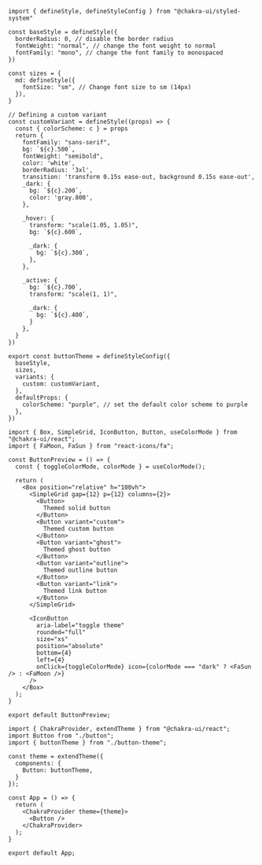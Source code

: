 <SandpackEditor>

```tsx button-theme.tsx
import { defineStyle, defineStyleConfig } from "@chakra-ui/styled-system"

const baseStyle = defineStyle({
  borderRadius: 0, // disable the border radius
  fontWeight: "normal", // change the font weight to normal
  fontFamily: "mono", // change the font family to monospaced
})

const sizes = {
  md: defineStyle({
    fontSize: "sm", // Change font size to sm (14px)
  }),
}

// Defining a custom variant
const customVariant = defineStyle((props) => {
  const { colorScheme: c } = props
  return {
    fontFamily: "sans-serif",
    bg: `${c}.500`,
    fontWeight: "semibold",
    color: 'white',
    borderRadius: '3xl',
    transition: 'transform 0.15s ease-out, background 0.15s ease-out',
    _dark: {
      bg: `${c}.200`,
      color: 'gray.800',
    },

    _hover: {
      transform: "scale(1.05, 1.05)",
      bg: `${c}.600`,

      _dark: {
        bg: `${c}.300`,
      },
    },

    _active: {
      bg: `${c}.700`,
      transform: "scale(1, 1)",

      _dark: {
        bg: `${c}.400`,
      }
    },
  }
})

export const buttonTheme = defineStyleConfig({
  baseStyle,
  sizes,
  variants: {
    custom: customVariant,
  },
  defaultProps: {
    colorScheme: "purple", // set the default color scheme to purple
  },
})
```

``` tsx button.tsx
import { Box, SimpleGrid, IconButton, Button, useColorMode } from "@chakra-ui/react";
import { FaMoon, FaSun } from "react-icons/fa";

const ButtonPreview = () => {
  const { toggleColorMode, colorMode } = useColorMode();

  return (
    <Box position="relative" h="100vh">
      <SimpleGrid gap={12} p={12} columns={2}>
        <Button>
          Themed solid button
        </Button>
        <Button variant="custom">
          Themed custom button
        </Button>
        <Button variant="ghost">
          Themed ghost button
        </Button>
        <Button variant="outline">
          Themed outline button
        </Button>
        <Button variant="link">
          Themed link button
        </Button>
      </SimpleGrid>

      <IconButton
        aria-label="toggle theme"
        rounded="full"
        size="xs"
        position="absolute"
        bottom={4}
        left={4}
        onClick={toggleColorMode} icon={colorMode === "dark" ? <FaSun /> : <FaMoon />}
      />
    </Box>
  );
}

export default ButtonPreview;
```

```tsx App.tsx
import { ChakraProvider, extendTheme } from "@chakra-ui/react";
import Button from "./button";
import { buttonTheme } from "./button-theme";

const theme = extendTheme({
  components: {
    Button: buttonTheme,
  }
});

const App = () => {
  return (
    <ChakraProvider theme={theme}>
      <Button />
    </ChakraProvider>
  );
}

export default App;
```

</SandpackEditor>
